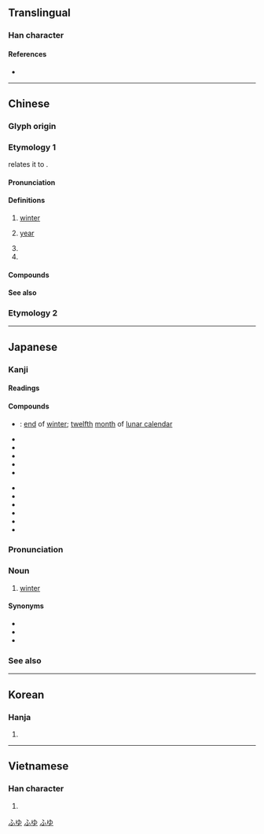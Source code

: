 {{also|鼕}}
{{character info/new}}
{{character info/new|0x2f81a}}
==Translingual==
{{stroke order|type=animate}}

===Han character===
{{Han char|rn=15|rad=冫|as=03|sn=5|four=27303|canj=HEY|ids=⿱夂⺀ <small>(GTJV)</small>,⿱夂冫 <small>(K)</small>}}

====References====
* {{Han ref|kx=0131.170|dkj=01610|dj=0294.130|hdz=20867.190|uh=51AC|ud=20908|bh=A556|bd=42326}}

----

==Chinese==

===Glyph origin===
{{Han etyl}}

===Etymology 1===
{{zh-forms}}
{{zh-ref|Wang (1982)}} relates it to {{och-l|終|to end}}.

====Pronunciation====
{{zh-pron
|m=dōng
|m-s=dong1
|dg=
|c=dung1
|c-t=uung1
|g=dung1
|h=pfs=tûng;gd=dung1
|j=dung1
|mb=dóng
|md=dĕ̤ng
|mn=tang/tong
|mn_note=tang - colloquial; tong - literary
|mn-t=dang1/dong1
|mn-t_note=dang1 - colloquial; dong1 - literary
|w=1ton
|x=dong1
|mc=y
|oc=y
|ma=y
|cat=n,mn:cls,pn
}}

====Definitions====
{{zh-hanzi}}

# [[winter]]
# {{lb|zh|Min Nan}} [[year]]
# {{zh-alt-form|咚|[[bang]]; [[thud]]}}
# {{surname|lang=zh}}

====Compounds====
{{zh-der|冬菜|冬防|冬菇|冬瓜|冬寒|冬候鳥|冬季|冬日|冬筍|冬天|冬蟄|冬至|冬裝|冬眠|冬寒菜|丁冬|天門冬|麥門冬|冬儲|冬賑|冬季作物|冬烘先生|冬狩|季冬|冬凌|九冬|冒兒咕冬|冬心|冬蟲夏草|佳冬鄉|寒冬|冬日可愛|冬初|三冬兩夏|冬衣|冬事|冬灌|幫冬|冬烘|冬月|冬風|冬扇夏爐|孟冬|仲冬|冬藏|冬粉|冬小麥|冬令|嚴冬|三冬|冬暖夏涼|忍冬|冬季運動|初冬|夏鑪冬扇|冬麥|冬節|冬溫夏凊|冬令進補|寒冬臘月|人工冬眠|玄冬|殘冬臘月|盛冬|拜冬|秋收冬藏|殘冬|暖冬|窮冬|撲通通冬|矮冬瓜|無冬無夏|款冬|撲冬冬|開冬|茄冬|隆冬|紅冬冬|肥冬瘦年|越冬作物|麥冬|立冬|過冬|臘盡冬殘|冬水|冬夏}}

====See also====
{{table:seasons/zh}}

===Etymology 2===
{{zh-see|鼕}}

{{zh-cat|Beginning}}

----

==Japanese==

===Kanji===
{{ja-kanji|grade=2|rs=冫03}}

====Readings====
{{ja-readings
|goon=とう
|kanon=とう
|kun=ふゆ-
}}

====Compounds====
{{der-top|Compounds}}
* {{ja-r|季冬|きとう}}: [[end]] of [[winter]]; [[twelfth]] [[month]] of [[lunar calendar]]
* {{ja-r|初冬|しょとう}}
* {{ja-r|冬季|とうき}}
* {{ja-r|冬期|とうき}}
* {{ja-r|冬至|とうじ}}
* {{ja-r|冬眠|とうみん}}
{{der-mid}}
* {{ja-r|晩冬|ばんとう}}
* {{ja-r|冬将軍|ふゆしょうぐん}}
* {{ja-r|冬休み|ふゆやすみ}}
* {{ja-r|冬山|ふゆやま}}
* {{ja-r|冬月|^ふゆつき}}
* {{ja-r|立冬|りっとう}}
{{der-bottom}}

===Pronunciation===
{{wikipedia|lang=ja}}
{{ja-kanjitab|ふゆ|yomi=k}}
{{ja-pron|acc=o|ふゆ|y=k}}

===Noun===
{{ja-noun|ふゆ}}

# [[winter]] {{gl|season}}
#: {{ja-usex|'''冬'''の狂%風|'''^ふゆ''' の ^きょう%ふう|{{w|The Winds of Winter|The Winds of '''Winter'''}}}}

====Synonyms====
* {{l|ja|冬季|tr=tōki}}
* {{l|ja|冬期|tr=tōki}}
* {{l|ja|ウィンター|tr=wintā}}

===See also===
{{table:seasons/ja}}

[[Category:Japanese basic words|ふゆ]]
[[Category:ja:Calendar terms|ふゆ]]
[[Category:ja:Seasons|ふゆ]]

----

==Korean==

===Hanja===
{{ko-hanja|hangeul=[[동]]|rv=dong|mr=tong}}

# {{defn|lang=ko|sort=冫03}}

----

==Vietnamese==

===Han character===
{{vi-hantu|[[đông]], [[đong]]|rs=冫03}}

# {{defn|lang=vi|sort=冫03}}